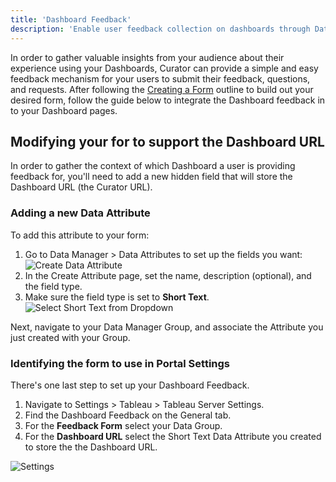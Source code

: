 ```yaml
---
title: 'Dashboard Feedback'
description: 'Enable user feedback collection on dashboards through Data Manager integration for improved user experience and insights.'
---
```


In order to gather valuable insights from your audience about their experience using your Dashboards, Curator can
provide a simple and easy feedback mechanism for your users to submit their feedback, questions, and requests.  After
following the [Creating a Form](/embedding_using_analytics/data_manager/creating_a_form)
outline to build out your desired form, follow the guide below to integrate the Dashboard feedback in to your Dashboard
pages.

## Modifying your for to support the Dashboard URL

In order to gather the context of which Dashboard a user is providing feedback for, you'll need to add a new hidden
field that will store the Dashboard URL (the Curator URL).

### Adding a new Data Attribute

To add this attribute to your form:

1. Go to Data Manager > Data Attributes to set up the fields you want:
    ![Create Data Attribute](/assets/images/embedding_using_analytics/data_manager/DashFeed4.png)
2. In the Create Attribute page, set the name, description (optional), and the field type.
3. Make sure the field type is set to **Short Text**.
    ![Select Short Text from Dropdown](/assets/images/embedding_using_analytics/data_manager/DashFeed5.png)

Next, navigate to your Data Manager Group, and associate the Attribute you just created with your Group.

### Identifying the form to use in Portal Settings

There's one last step to set up your Dashboard Feedback.

1. Navigate to Settings > Tableau > Tableau Server Settings.
2. Find the Dashboard Feedback on the General tab.
3. For the **Feedback Form** select your Data Group.
4. For the **Dashboard URL** select the Short Text Data Attribute you created to store the the Dashboard URL.

![Settings](/assets/images/embedding_using_analytics/data_manager/DashFeed6.png)
